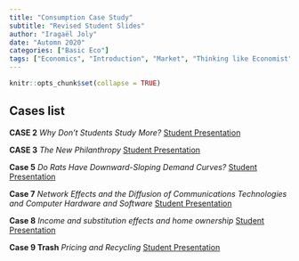 ```yaml
---
title: "Consumption Case Study"
subtitle: "Revised Student Slides"
author: "Iragaël Joly"
date: "Automn 2020"
categories: ["Basic Eco"]
tags: ["Economics", "Introduction", "Market", "Thinking like Economist"]
---
```


```r
knitr::opts_chunk$set(collapse = TRUE)
```
## Cases list


**CASE 2** *Why Don't Students Study More?*		[Student Presentation](/pdf/StudentCaseConsumption/Student Case V2.pptx)

**CASE 3** *The New Philanthropy*		[Student Presentation](/pdf/StudentCaseConsumption/CS - consumption_NewPhilantropy.pptx)

**Case 5** *Do Rats Have Downward-Sloping Demand Curves?*	[Student Presentation](/pdf/StudentCaseConsumption/Eco presentation cons def (1).pptx)

**Case 7** *Network Effects and the Diffusion of Communications Technologies and Computer Hardware and Software*	[Student Presentation](/pdf/StudentCaseConsumption/Network Effects(revised).pptx)

**Case 8** *Income and substitution effects and home ownership*	[Student Presentation](/pdf/StudentCaseConsumption/Consumption Case 8. Income and substitution effects and home ownership - FINAL VERSION.pptx)

**Case 9 Trash** *Pricing and Recycling*		[Student Presentation](/pdf/StudentCaseConsumption/)

